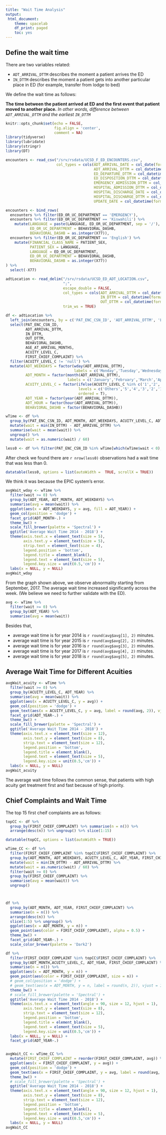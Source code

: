 ```yaml
---
title: "Wait Time Analysis"
output: 
 html_document: 
    theme: spacelab
    df_print: paged
    toc: yes
---
```


## Define the wait time

There are two variables related: 

  * `ADT_ARRIVAL_DTTM` describes the moment a patient arrives the ED
  * `IN_DTTM` describes the moment a patient gets into another particular place in ED (for example, transfer from lodge to bed)

We define the wait time as follows:

**The time between the patient arrived at ED and the first event that patient moved to another place.** *In other words, difference between `ADT_ARRIVAL_DTTM` and the earliest `IN_DTTM`*

```r
knitr::opts_chunk$set(echo = FALSE,
                      fig.align = 'center',
                      comment = NA)
library(tidyverse)
library(lubridate)
library(stringr)
library(DT)
```

```r
encounters <- read_csv("/srv/rsdata/UCSD_F_ED_ENCOUNTERS.csv",
                       col_types = cols(ADT_ARRIVAL_DATE = col_date(format = "%m/%d/%Y"),
                                        ADT_ARRIVAL_DTTM = col_datetime(format = "%m/%d/%Y %H:%M"),
                                        ED_DEPARTURE_DTTM = col_datetime(format = "%m/%d/%Y %H:%M"),
                                        ED_DISPOSITION_DTTM = col_datetime(format = "%m/%d/%Y %H:%M"),
                                        EMERGENCY_ADMISSION_DTTM = col_datetime(format = "%m/%d/%Y %H:%M"),
                                        HOSPITAL_ADMISSION_DTTM = col_datetime(format = "%m/%d/%Y %H:%M"),
                                        HOSPITAL_DISCHARGE_DATE = col_date(format = "%m/%d/%Y"),
                                        HOSPITAL_DISCHARGE_DTTM = col_datetime(format = "%m/%d/%Y %H:%M"),
                                        UPDATE_DATE = col_datetime(format = "%m/%d/%Y %H:%M")))

encounters <- bind_rows(
  encounters %>% filter(ED_OR_UC_DEPARTMENT == 'EMERGENCY'),
  encounters %>% filter(ED_OR_UC_DEPARTMENT == 'Kiswahili') %>% 
    mutate(LANGUAGE = paste(LANGUAGE, ED_OR_UC_DEPARTMENT, sep = '/'),
           ED_OR_UC_DEPARTMENT = BEHAVIORAL_DASHB,
           BEHAVIORAL_DASHB = as.integer(X77)),
  encounters %>% filter(ED_OR_UC_DEPARTMENT == 'English') %>% 
    mutate(FINANCIAL_CLASS_NAME = PATIENT_SEX,
           PATIENT_SEX = LANGUAGE,
           LANGUAGE = ED_OR_UC_DEPARTMENT,
           ED_OR_UC_DEPARTMENT = BEHAVIORAL_DASHB,
           BEHAVIORAL_DASHB = as.integer(X77))
) %>% 
  select(-X77)

```


```r
adtLocation <- read_delim("/srv/rsdata/UCSD_ED_ADT_LOCATION.csv",
                          ";",
                          escape_double = FALSE,
                          col_types = cols(ADT_ARRIVAL_DTTM = col_datetime(format = "%m/%d/%Y %H:%M"),
                                           IN_DTTM = col_datetime(format = "%m/%d/%Y %H:%M"),
                                           OUT_DTTM = col_datetime(format = "%m/%d/%Y %H:%M")),
                          trim_ws = TRUE)

df <- adtLocation %>% 
  left_join(encounters, by = c('PAT_ENC_CSN_ID', 'ADT_ARRIVAL_DTTM', 'LAST_DEPARTMENT_ID')) %>% 
  select(PAT_ENC_CSN_ID, 
         ADT_ARRIVAL_DTTM, 
         IN_DTTM,
         OUT_DTTM,
         BEHAVIORAL_DASHB,
         AGE_AT_ARRIVAL_MONTHS,
         ACUITY_LEVEL_C,
         FIRST_CHIEF_COMPLAINT) %>% 
  filter(ACUITY_LEVEL_C != 'null') %>% 
  mutate(ADT_WEEKDAYS = factor(wday(ADT_ARRIVAL_DTTM),
                               labels = c('Monday','Tuesday','Wednesday','Thursday','Friday','Saturday','Sunday')),
         ADT_MONTH = factor(month(ADT_ARRIVAL_DTTM),
                            labels = c('January','February','March','April','May','June','July','August','September','October','November','December')),
         ACUITY_LEVEL_C = factor(ifelse(ACUITY_LEVEL_C %in% c('1','2','3','4','5'), ACUITY_LEVEL_C, 'Others'),
                                 levels = c('Others','5','4','3','2','1'),
                                 ordered = T),
         ADT_YEAR = factor(year(ADT_ARRIVAL_DTTM)),
         ADT_HOUR = factor(hour(ADT_ARRIVAL_DTTM)),
         BEHAVIORAL_DASHB = factor(BEHAVIORAL_DASHB)) 

wTime <- df %>% 
  group_by(PAT_ENC_CSN_ID, ADT_MONTH, ADT_WEEKDAYS, ACUITY_LEVEL_C, ADT_YEAR, BEHAVIORAL_DASHB) %>% 
  mutate(wait = min(IN_DTTM) - ADT_ARRIVAL_DTTM) %>% 
  summarise(wait = mean(wait)) %>% 
  ungroup() %>% 
  mutate(wait = as.numeric(wait) / 60)
```

```r
less0 <- df %>% filter(PAT_ENC_CSN_ID %in% wTime[which(wTime$wait < 0),]$PAT_ENC_CSN_ID)

```

After check we found there are `r nrow(less0)` observations had a wait time that was less than 0.

```r
datatable(less0, options = list(autoWidth =  TRUE, scrollX = TRUE))

```

We think it was because the EPIC system's error.

```r
avgWait_wday <- wTime %>% 
  filter(wait >= 0) %>% 
  group_by(ADT_YEAR, ADT_MONTH, ADT_WEEKDAYS) %>% 
  summarise(avg = mean(wait)) %>% 
  ggplot(aes(x = ADT_WEEKDAYS, y = avg, fill = ADT_YEAR)) +
  geom_col(position = 'dodge') +
  facet_grid(ADT_MONTH~.) +
  theme_bw() +
  scale_fill_brewer(palette = 'Spectral') +
  ggtitle('Average Wait Time 2014 - 2018') +
  theme(axis.text.x = element_text(size = 5),
        axis.text.y = element_text(size = 5),
        strip.text = element_text(size = 4),
        legend.position = 'bottom',
        legend.title = element_blank(),
        legend.text = element_text(size = 5),
        legend.key.size = unit(0.5,'cm')) +
  labs(x = NULL, y = NULL)
avgWait_wday
```

From the graph shown above, we observe abnormality starting from September, 2017. The average wait time increased significantly across the week. (We believe we need to further validate with the ED). 

```r
avg <- wTime %>% 
  filter(wait >= 0) %>% 
  group_by(ADT_YEAR) %>% 
  summarise(avg = mean(wait))
```

Besides that, 

  * average wait time is for year 2014 is `r round(avg$avg[1], 2)` minutes.
  * average wait time is for year 2015 is `r round(avg$avg[2], 2)` minutes.
  * average wait time is for year 2016 is `r round(avg$avg[3], 2)` minutes.
  * average wait time is for year 2017 is `r round(avg$avg[4], 2)` minutes.
  * average wait time is for year 2018 is `r round(avg$avg[5], 2)` minutes.
  
  
## Average Wait Time for Different Acuities

```r
avgWait_acuity <- wTime %>% 
  filter(wait >= 0) %>% 
  group_by(ACUITY_LEVEL_C, ADT_YEAR) %>% 
  summarise(avg = mean(wait)) %>% 
  ggplot(aes(x = ACUITY_LEVEL_C, y = avg)) +
  geom_col(position = 'dodge') +
  geom_text(aes(x = ACUITY_LEVEL_C, y = avg, label = round(avg, 2)), vjust = 1.5, color = 'white') +
  facet_grid(ADT_YEAR~.) +
  theme_bw() +
  scale_fill_brewer(palette = 'Spectral') +
  ggtitle('Average Wait Time 2014 - 2018') +
  theme(axis.text.x = element_text(size = 12),
        axis.text.y = element_text(size = 8),
        strip.text = element_text(size = 12),
        legend.position = 'bottom',
        legend.title = element_blank(),
        legend.text = element_text(size = 5),
        legend.key.size = unit(0.5,'cm')) +
  labs(x = NULL, y = NULL)
avgWait_acuity
```

The average wait time follows the common sense, that patients with high acuity get treatment first and fast because of high priority.


## Chief Complaints and Wait Time

The top 15 first cheif complaints are as follows:

```r
topCC <- df %>%
  group_by(FIRST_CHIEF_COMPLAINT) %>% summarise(n = n()) %>%
  arrange(desc(n)) %>% ungroup() %>% slice(1:15)

datatable(topCC, options = list(autoWidth = TRUE))
```

```r

wTime_CC <- df %>% 
  filter(FIRST_CHIEF_COMPLAINT %in% topCC$FIRST_CHIEF_COMPLAINT) %>% 
  group_by(ADT_MONTH, ADT_WEEKDAYS, ACUITY_LEVEL_C, ADT_YEAR, FIRST_CHIEF_COMPLAINT) %>% 
  mutate(wait = min(IN_DTTM) - ADT_ARRIVAL_DTTM) %>% 
  mutate(wait = as.numeric(wait) / 60) %>% 
  filter(wait >= 0) %>% 
  group_by(FIRST_CHIEF_COMPLAINT) %>%
  summarise(avg = mean(wait)) %>% 
  ungroup()



df %>% 
  group_by(ADT_MONTH, ADT_YEAR, FIRST_CHIEF_COMPLAINT) %>% 
  summarise(n = n()) %>% 
  arrange(desc(n)) %>% 
  slice(1:5) %>% ungroup() %>% 
  ggplot(aes(x = ADT_MONTH, y = n)) +
  geom_point(aes(color = FIRST_CHIEF_COMPLAINT), alpha = 0.5) +
  theme_bw() +
  facet_grid(ADT_YEAR~.) +
  scale_color_brewer(palette = 'Dark2')

df %>% 
  filter(FIRST_CHIEF_COMPLAINT %in% topCC$FIRST_CHIEF_COMPLAINT) %>% 
  group_by(ADT_MONTH,ACUITY_LEVEL_C, ADT_YEAR, FIRST_CHIEF_COMPLAINT) %>% 
  summarise(n = n()) %>% 
  ggplot(aes(x = ADT_MONTH, y = n)) +
  geom_point(aes(color = FIRST_CHIEF_COMPLAINT, size = n)) +
  # geom_col(position = 'dodge') +
  # geom_text(aes(x = ADT_MONTH, y = n, label = round(n, 2)), vjust = 1.5, color = 'white') +
  theme_bw() +
  # scale_fill_brewer(palette = 'Spectral') +
  ggtitle('Average Wait Time 2014 - 2018') +
  theme(axis.text.x = element_text(angle = 90, size = 12, hjust = 1),
        axis.text.y = element_text(size = 8),
        strip.text = element_text(size = 12),
        legend.position = 'bottom',
        legend.title = element_blank(),
        legend.text = element_text(size = 5),
        legend.key.size = unit(0.5,'cm')) +
  labs(x = NULL, y = NULL) +
  facet_grid(ADT_YEAR~.)


avgWait_CC <- wTime_CC %>% 
  mutate(FIRST_CHIEF_COMPLAINT = reorder(FIRST_CHIEF_COMPLAINT, avg)) %>% 
  ggplot(aes(x = FIRST_CHIEF_COMPLAINT, y = avg)) +
  geom_col(position = 'dodge') +
  geom_text(aes(x = FIRST_CHIEF_COMPLAINT, y = avg, label = round(avg, 2)), vjust = 1.5, color = 'white') +
  theme_bw() +
  # scale_fill_brewer(palette = 'Spectral') +
  ggtitle('Average Wait Time 2014 - 2018') +
  theme(axis.text.x = element_text(angle = 90, size = 12, hjust = 1),
        axis.text.y = element_text(size = 8),
        strip.text = element_text(size = 12),
        legend.position = 'bottom',
        legend.title = element_blank(),
        legend.text = element_text(size = 5),
        legend.key.size = unit(0.5,'cm')) +
  labs(x = NULL, y = NULL)
avgWait_CC
```
